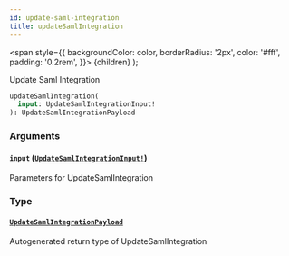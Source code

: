 ```yaml
---
id: update-saml-integration
title: updateSamlIntegration
---
```


<span
style={{
      backgroundColor: color,
      borderRadius: '2px',
      color: '#fff',
      padding: '0.2rem',
    }}>
{children}
</span>
);

Update Saml Integration

```graphql
updateSamlIntegration(
  input: UpdateSamlIntegrationInput!
): UpdateSamlIntegrationPayload

```

### Arguments

#### `input` ([`UpdateSamlIntegrationInput!`](/api/inputs/update-saml-integration-input))

Parameters for UpdateSamlIntegration

### Type

#### [`UpdateSamlIntegrationPayload`](/api/objects/update-saml-integration-payload)

Autogenerated return type of UpdateSamlIntegration
